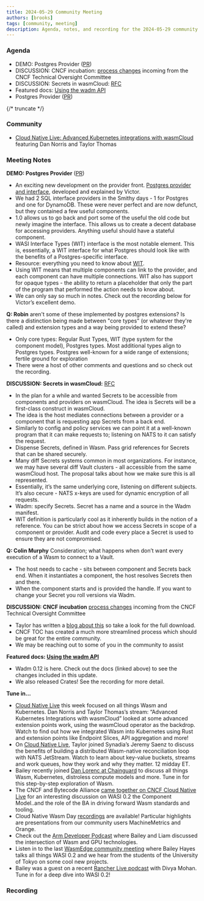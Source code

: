 ```yaml
---
title: 2024-05-29 Community Meeting
authors: [brooks]
tags: [community, meeting]
description: Agenda, notes, and recording for the 2024-05-29 community meeting
---
```



### Agenda

- DEMO: Postgres Provider ([PR](https://github.com/wasmCloud/wasmCloud/pull/2129))
- DISCUSSION: CNCF incubation: [process changes](https://wasmcloud.com/blog/community-update-wasmcloud-incubation-process) incoming from the CNCF Technical Oversight Committee
- DISCUSSION: Secrets in wasmCloud: [RFC](https://github.com/wasmCloud/wasmCloud/issues/2190)
- Featured docs: [Using the wadm API](https://wasmcloud.com/docs/ecosystem/wadm/api)
- Postgres Provider ([PR](https://github.com/wasmCloud/wasmCloud/pull/2129))

{/* truncate */}

### Community

- [Cloud Native Live: Advanced Kubernetes integrations with wasmCloud](https://www.youtube.com/watch?v=wK9HFrByFto) featuring Dan Norris and Taylor Thomas

### Meeting Notes

**DEMO: Postgres Provider** ([PR](https://github.com/wasmCloud/wasmCloud/pull/2129))
- An exciting new development on the provider front. [Postgres provider and interface](https://github.com/wasmCloud/wasmCloud/pull/2129), developed and explained by Victor.
- We had 2 SQL interface providers in the Smithy days - 1 for Postgres and one for DynamoDB. These were never perfect and are now defunct, but they contained a few useful components.
- 1.0 allows us to go back and port some of the useful the old code but newly imagine the interface. This allows us to create a decent database for accessing providers. Anything useful should have a stateful component.
- WASI Interface Types (WIT) interface is the most notable element. This is, essentially, a WIT interface for what Postgres should look like with the benefits of a Postgres-specific interface.
- Resource: everything you need to know about [WIT](https://github.com/WebAssembly/component-model/blob/main/design/mvp/WIT.md).
- Using WIT means that multiple components can link to the provider, and each component can have multiple connections. WIT also has support for opaque types - the ability to return a placeholder that only the part of the program that performed the action needs to know about.
- We can only say so much in notes. Check out the recording below for Victor’s excellent demo.

**Q: Robin** aren't some of these implemented by postgres extensions? Is there a distinction being made between "core types" (or whatever they're called) and extension types and a way being provided to extend these?
- Only core types: Regular Rust Types, WIT (type system for the component model), Postgres types. Most additional types align to Postgres types. Postgres well-known for a wide range of extensions; fertile ground for exploration
- There were a host of other comments and questions and so check out the recording.

**DISCUSSION: Secrets in wasmCloud:** [RFC](https://github.com/wasmCloud/wasmCloud/issues/2190)
- In the plan for a while and wanted Secrets to be accessible from components and providers on wasmCloud. The idea is Secrets will be a first-class construct in wasmCloud.
- The idea is the host mediates connections between a provider or a component that is requesting app Secrets from a back end.
- Similarly to config and policy services we can point it at a well-known program that it can make requests to; listening on NATS to it can satisfy the request.
- Dispense Secrets, defined in Wasm. Pass grid references for Secrets that can be shared securely.
- Many diff Secrets systems common in most organizations. For instance, we may have several diff Vault clusters - all accessible from the same wasmCloud host. The proposal talks about how we make sure this is all represented.
- Essentially, it’s the same underlying core, listening on different subjects. It’s also cecure - NATS x-keys are used for dynamic encryption of all requests.
- Wadm: specify Secrets. Secret has a name and a source in the Wadm manifest.
- WIT definition is particularly cool as it inherently builds in the notion of a reference. You can be strict about how we access Secrets in scope of a component or provider. Audit and code every place a Secret is used to ensure they are not compromised.

**Q: Colin Murphy** Consideration; what happens when don’t want every execution of a Wasm to connect to a Vault.
- The host needs to cache - sits between component and Secrets back end. When it instantiates a component, the host resolves Secrets then and there.
- When the component starts and is provided the handle. If you want to change your Secret you roll versions via Wadm.

**DISCUSSION: CNCF incubation** [process changes](https://wasmcloud.com/blog/community-update-wasmcloud-incubation-process) incoming from the CNCF Technical Oversight Committee
- Taylor has written a [blog about this](https://wasmcloud.com/blog/community-update-wasmcloud-incubation-process) so take a look for the full download.
- CNCF TOC has created a much more streamlined process which should be great for the entire community.
- We may be reaching out to some of you in the community to assist

**Featured docs: [Using the wadm API](https://wasmcloud.com/docs/ecosystem/wadm/api)**
- Wadm 0.12 is here. Check out the docs (linked above) to see the changes included in this update.
- We also released Crates! See the recording for more detail.

**Tune in…**

- [Cloud Native Live](https://community.cncf.io/events/details/cncf-cncf-online-programs-presents-cloud-native-live-advanced-kubernetes-integrations-with-wasmcloud/) this week focused on all things Wasm and Kubernetes. Dan Norris and Taylor Thomas’s stream: “Advanced Kubernetes Integrations with wasmCloud” looked at some advanced extension points work, using the wasmCloud operator as the backdrop. Watch to find out how we integrated Wasm into Kubernetes using Rust and extension points like Endpoint Slices, API aggregation and more!
- On [Cloud Native Live](https://community.cncf.io/events/details/cncf-cncf-online-programs-presents-cloud-native-live-advanced-nats-building-a-wasm-native-reconciliation-loop/), Taylor joined Synadia’s Jeremy Saenz to discuss the benefits of building a distributed Wasm-native reconciliation loop with NATS JetStream. Watch to learn about key-value buckets, streams and work queues, how they work and why they matter. 12 midday ET.
- Bailey recently joined [Dan Lorenc at Chainguard](https://www.linkedin.com/events/chainguardxcosmonic-wasmcloud-d7191086372173086720/about/) to discuss all things Wasm, Kubernetes, distroless compute models and more. Tune in for this step-by-step exploration of Wasm.
- The CNCF and Bytecode Alliance [came together on CNCF Cloud Native Live](https://www.youtube.com/watch?v=5Nv51foQ1mQ) for an interesting discussion on WASI 0.2 the Component Model..and the role of the BA in driving forward Wasm standards and tooling.
- Cloud Native Wasm Day [recordings](https://youtube.com/playlist?list=PLj6h78yzYM2MQteKoXxICTWiUdZYEw6RI&feature=shared) are available! Particular highlights are presentations from our community users MachineMetrics and Orange.
- Check out the [Arm Developer Podcast](https://www.youtube.com/watch?v=iDTHXGuqXAI) where Bailey and Liam discussed the intersection of Wasm and GPU technologies.
- Listen in to the last [WasmEdge community meeting](https://youtu.be/ttiE7g2Ojuk) where Bailey Hayes talks all things WASI 0.2 and we hear from the students of the University of Tokyo on some cool new projects.
- Bailey was a guest on a recent [Rancher Live podcast](https://www.youtube.com/watch?v=SPdzvL59tIA) with Divya Mohan. Tune in for a deep dive into WASI 0.2!

### Recording

<ReactPlayer url='https://www.youtube.com/watch?v=CGrxIJXAXDg' controls />

